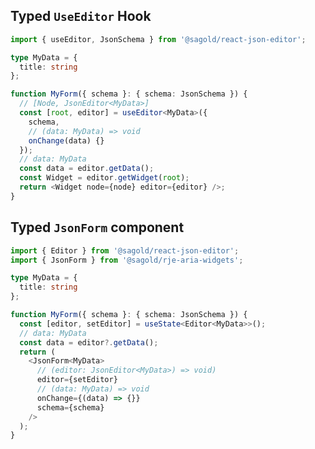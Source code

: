 
<Meta title="Typescript" />

## Typed `UseEditor` Hook

<div className="code code--inline">

```ts
import { useEditor, JsonSchema } from '@sagold/react-json-editor';

type MyData = {
  title: string
};

function MyForm({ schema }: { schema: JsonSchema }) {
  // [Node, JsonEditor<MyData>]
  const [root, editor] = useEditor<MyData>({
    schema,
    // (data: MyData) => void
    onChange(data) {}
  });
  // data: MyData
  const data = editor.getData();
  const Widget = editor.getWidget(root);
  return <Widget node={node} editor={editor} />;
}
```

</div>

## Typed `JsonForm` component

<div className="code code--inline">

```ts
import { Editor } from '@sagold/react-json-editor';
import { JsonForm } from '@sagold/rje-aria-widgets';

type MyData = {
  title: string
};

function MyForm({ schema }: { schema: JsonSchema }) {
  const [editor, setEditor] = useState<Editor<MyData>>();
  // data: MyData
  const data = editor?.getData();
  return (
    <JsonForm<MyData>
      // (editor: JsonEditor<MyData>) => void)
      editor={setEditor}
      // (data: MyData) => void
      onChange={(data) => {}}
      schema={schema}
    />
  );
}
```

</div>
